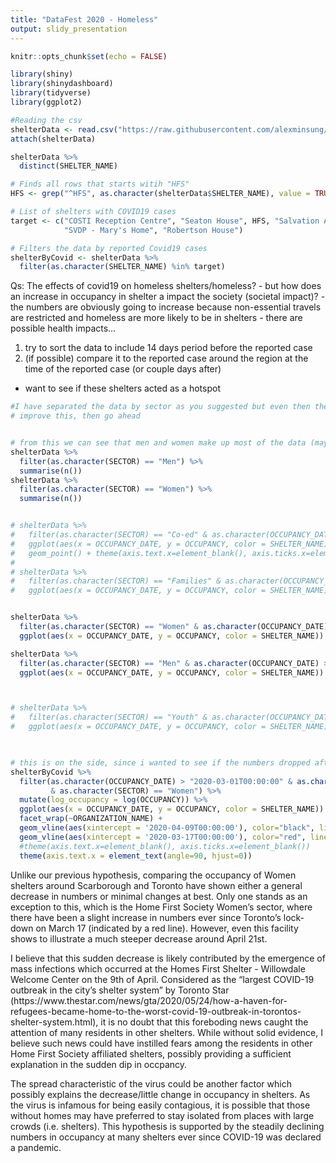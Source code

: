 ```yaml
---
title: "DataFest 2020 - Homeless"
output: slidy_presentation
---
```


```r
knitr::opts_chunk$set(echo = FALSE)
```


```r
library(shiny)
library(shinydashboard)
library(tidyverse)
library(ggplot2)

#Reading the csv
shelterData <- read.csv("https://raw.githubusercontent.com/alexminsung/ISSC/master/data/Daily%20shelter%20occpancy%20current.csv?token=APUVSRCQBS7QDHDGTMGCLMS65JGQU")
attach(shelterData)

shelterData %>% 
  distinct(SHELTER_NAME)

# Finds all rows that starts witih "HFS"
HFS <- grep("^HFS", as.character(shelterData$SHELTER_NAME), value = TRUE)

# List of shelters with COVID19 cases
target <- c("COSTI Reception Centre", "Seaton House", HFS, "Salvation Army - Maxwell Meighen", 
            "SVDP - Mary's Home", "Robertson House")

# Filters the data by reported Covid19 cases
shelterByCovid <- shelterData %>%
  filter(as.character(SHELTER_NAME) %in% target)

```

Qs: The effects of covid19 on homeless shelters/homeless?
- but how does an increase in occupancy in shelter a impact the society (societal impact)?
- the numbers are obviously going to increase because non-essential travels are restricted and homeless are more likely to be in shelters
- there are possible health impacts...

1. try to sort the data to include 14 days period before the reported case
2. (if possible) compare it to the reported case around the region at the time of the reported case (or couple days after)
  - want to see if these shelters acted as a hotspot


```r
#I have separated the data by sector as you suggested but even then the points are very messy. If you can think of a way to 
# improve this, then go ahead


# from this we can see that men and women make up most of the data (maybe we can exclude the rest?)
shelterData %>%
  filter(as.character(SECTOR) == "Men") %>%
  summarise(n())
shelterData %>%
  filter(as.character(SECTOR) == "Women") %>%
  summarise(n())


# shelterData %>%
#   filter(as.character(SECTOR) == "Co-ed" & as.character(OCCUPANCY_DATE) > "2020-03-01T00:00:00") %>%
#   ggplot(aes(x = OCCUPANCY_DATE, y = OCCUPANCY, color = SHELTER_NAME)) + facet_wrap(SHELTER_CITY~ORGANIZATION_NAME) +
#   geom_point() + theme(axis.text.x=element_blank(), axis.ticks.x=element_blank())
# 
# shelterData %>%
#   filter(as.character(SECTOR) == "Families" & as.character(OCCUPANCY_DATE) > "2020-03-01T00:00:00") %>%
#   ggplot(aes(x = OCCUPANCY_DATE, y = OCCUPANCY, color = SHELTER_NAME)) + facet_wrap(SHELTER_CITY~ORGANIZATION_NAME) +     geom_point() + theme(axis.text.x=element_blank(), axis.ticks.x=element_blank())


shelterData %>%
  filter(as.character(SECTOR) == "Women" & as.character(OCCUPANCY_DATE) > "2020-03-01T00:00:00") %>%
  ggplot(aes(x = OCCUPANCY_DATE, y = OCCUPANCY, color = SHELTER_NAME)) + facet_wrap(SHELTER_CITY~ORGANIZATION_NAME) + geom_point() + theme(axis.text.x=element_blank(), axis.ticks.x=element_blank()) 

shelterData %>%
  filter(as.character(SECTOR) == "Men" & as.character(OCCUPANCY_DATE) > "2020-03-01T00:00:00") %>%
  ggplot(aes(x = OCCUPANCY_DATE, y = OCCUPANCY, color = SHELTER_NAME)) + facet_wrap(SHELTER_CITY~ORGANIZATION_NAME) + geom_point() + theme(axis.text.x=element_blank(), axis.ticks.x=element_blank()) 



# shelterData %>%
#   filter(as.character(SECTOR) == "Youth" & as.character(OCCUPANCY_DATE) > "2020-03-01T00:00:00") %>%
#   ggplot(aes(x = OCCUPANCY_DATE, y = OCCUPANCY, color = SHELTER_NAME)) + facet_wrap(SHELTER_CITY~ORGANIZATION_NAME) +   geom_point() + theme(axis.text.x=element_blank(), axis.ticks.x=element_blank())

  
```

```r
# this is on the side, since i wanted to see if the numbers dropped after a covid19 case was reported on some of these shelters
shelterByCovid %>%
  filter(as.character(OCCUPANCY_DATE) > "2020-03-01T00:00:00" & as.character(ORGANIZATION_NAME) == "Homes First Society"
         & as.character(SECTOR) == "Women") %>%
  mutate(log_occupancy = log(OCCUPANCY)) %>%
  ggplot(aes(x = OCCUPANCY_DATE, y = OCCUPANCY, color = SHELTER_NAME)) + geom_point() + 
  facet_wrap(~ORGANIZATION_NAME) +
  geom_vline(aes(xintercept = '2020-04-09T00:00:00'), color="black", linetype="dashed") + 
  geom_vline(aes(xintercept = '2020-03-17T00:00:00'), color="red", linetype="dashed") +
  #theme(axis.text.x=element_blank(), axis.ticks.x=element_blank()) 
  theme(axis.text.x = element_text(angle=90, hjust=0))

```
Unlike our previous hypothesis, comparing the occupancy of Women shelters around Scarborough and Toronto have shown either a general decrease in numbers or minimal changes at best. Only one stands as an exception to this, which is the Home First Society Women's sector, where there have been a slight increase in numbers ever since Toronto's lock-down on March 17  (indicated by a red line). However, even this facility shows to illustrate a much steeper decrease around April 21st. 

I believe that this sudden decrease is likely contributed by the emergence of mass infections which occurred at the Homes First Shelter - Willowdale Welcome Center on the 9th of April. Considered as the "largest COVID-19 outbreak in the city's shelter system" by Toronto Star (https://www.thestar.com/news/gta/2020/05/24/how-a-haven-for-refugees-became-home-to-the-worst-covid-19-outbreak-in-torontos-shelter-system.html), it is no doubt that this foreboding news caught the attention of many residents in other shelters. While without solid evidence, I believe such news could have instilled fears among the residents in other Home First Society affiliated shelters, possibly providing a sufficient explanation in the sudden dip in occpancy. 


The spread characteristic of the virus could be another factor which possibly explains the decrease/little change in occupancy in shelters. As the virus is infamous for being easily contagious, it is possible that those without homes may have preferred to stay isolated from places with large crowds (i.e. shelters). This hypothesis is supported by the steadily declining numbers in occupancy at many shelters ever since COVID-19 was declared a pandemic. 

